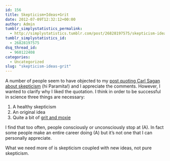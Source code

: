 ```yaml
---
id: 156
title: Skepticism+Ideas+Grit
date: 2012-07-09T12:32:12+00:00
author: Admin
tumblr_simplystatistics_permalink:
  - http://simplystatistics.tumblr.com/post/26828197575/skepticism-ideas-grit
tumblr_simplystatistics_id:
  - 26828197575
dsq_thread_id:
  - 960122408
categories:
  - Uncategorized
slug: "skepticism-ideas-grit"
---
```

A number of people seem to have objected to my <a href="http://simplystatistics.org/post/26020538368/the-price-of-skepticism" target="_blank">post quoting Carl Sagan about skepticism</a> (hi Paramita!) and I appreciate the comments. However, I wanted to clarify why I liked the quotation. I think in order to be successful in science three things are necessary:

  1. A healthy skepticism
  2. An original idea
  3. Quite a bit of <a href="http://simplystatistics.org/post/23928890537/schlep-blindness-in-statistics" target="_blank">grit and moxie</a>

I find that too often, people consciously or unconsciously stop at (A). In fact some people make an entire career doing (A) but it&#8217;s not one that I can personally appreciate.

What we need more of is skepticism coupled with new ideas, not pure skepticism. 
